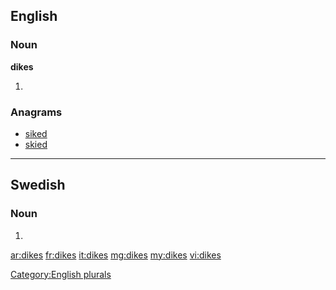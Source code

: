 ==English==

===Noun===
'''dikes'''

# {{plural of|[[dike]]}}

===Anagrams===
* [[siked#English|siked]]
* [[skied#English|skied]]

[[Category:English plurals]]

----

==Swedish==

===Noun===
{{infl|sv|noun form}}

# {{sv-noun-form-indef-gen|dike}}

[[ar:dikes]]
[[fr:dikes]]
[[it:dikes]]
[[mg:dikes]]
[[my:dikes]]
[[vi:dikes]]